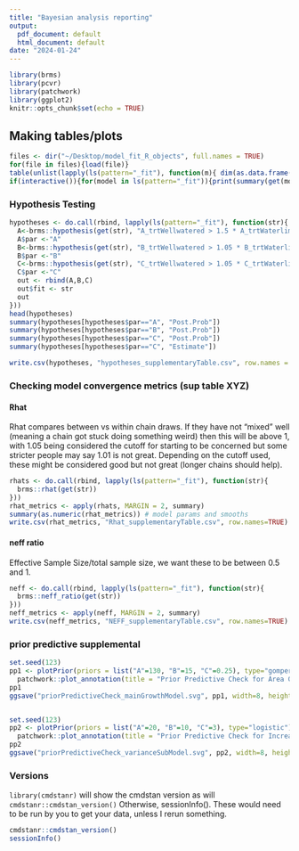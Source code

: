 ```yaml
---
title: "Bayesian analysis reporting"
output:
  pdf_document: default
  html_document: default
date: "2024-01-24"
---
```


```r
library(brms)
library(pcvr)
library(patchwork)
library(ggplot2)
knitr::opts_chunk$set(echo = TRUE)
```


## Making tables/plots

```r
files <- dir("~/Desktop/model_fit_R_objects", full.names = TRUE)
for(file in files){load(file)}
table(unlist(lapply(ls(pattern="_fit"), function(m){ dim(as.data.frame(get(m))) })))
if(interactive()){for(model in ls(pattern="_fit")){print(summary(get(model)))} }
```


### Hypothesis Testing

```r

hypotheses <- do.call(rbind, lapply(ls(pattern="_fit"), function(str){
  A<-brms::hypothesis(get(str), "A_trtWellwatered > 1.5 * A_trtWaterlimited")$h
  A$par <-"A"
  B<-brms::hypothesis(get(str), "B_trtWellwatered > 1.05 * B_trtWaterlimited")$h
  B$par <-"B"
  C<-brms::hypothesis(get(str), "C_trtWellwatered > 1.05 * C_trtWaterlimited")$h
  C$par <-"C"
  out <- rbind(A,B,C)
  out$fit <- str
  out
}))
head(hypotheses)
summary(hypotheses[hypotheses$par=="A", "Post.Prob"])
summary(hypotheses[hypotheses$par=="B", "Post.Prob"])
summary(hypotheses[hypotheses$par=="C", "Post.Prob"])
summary(hypotheses[hypotheses$par=="C", "Estimate"])

write.csv(hypotheses, "hypotheses_supplementaryTable.csv", row.names = FALSE)
```


### Checking model convergence metrics (sup table XYZ)

#### Rhat

Rhat compares between vs within chain draws. If they have not "mixed" well (meaning a chain got stuck doing something weird) then this will be above 1, with 1.05 being considered the cutoff for starting to be concerned but some stricter people may say 1.01 is not great. Depending on the cutoff used, these might be considered good but not great (longer chains should help).

```r
rhats <- do.call(rbind, lapply(ls(pattern="_fit"), function(str){
  brms::rhat(get(str))
}))
rhat_metrics <- apply(rhats, MARGIN = 2, summary)
summary(as.numeric(rhat_metrics)) # model params and smooths
write.csv(rhat_metrics, "Rhat_supplementaryTable.csv", row.names=TRUE)
```

#### neff ratio

Effective Sample Size/total sample size, we want these to be between 0.5 and 1.

```r
neff <- do.call(rbind, lapply(ls(pattern="_fit"), function(str){
  brms::neff_ratio(get(str))
}))
neff_metrics <- apply(neff, MARGIN = 2, summary)
write.csv(neff_metrics, "NEFF_supplementaryTable.csv", row.names=TRUE)
```


### prior predictive supplemental

```r
set.seed(123)
pp1 <- plotPrior(priors = list("A"=130, "B"=15, "C"=0.25), type="gompertz")$simulated+
  patchwork::plot_annotation(title = "Prior Predictive Check for Area Growth Model")
pp1
ggsave("priorPredictiveCheck_mainGrowthModel.svg", pp1, width=8, height=7, dpi=300, bg="#ffffff")


set.seed(123)
pp2 <- plotPrior(priors = list("A"=20, "B"=10, "C"=3), type="logistic")$simulated+
  patchwork::plot_annotation(title = "Prior Predictive Check for Increase in Variance")
pp2
ggsave("priorPredictiveCheck_varianceSubModel.svg", pp2, width=8, height=7, dpi=300, bg="#ffffff")
```

### Versions

`library(cmdstanr)` will show the cmdstan version as will `cmdstanr::cmdstan_version()`
Otherwise, sessionInfo().
These would need to be run by you to get your data, unless I rerun something.

```r
cmdstanr::cmdstan_version()
sessionInfo()
```





